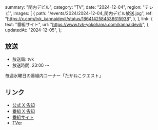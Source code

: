   summary: "関内デビル",
  category: "TV",
  date: "2024-12-04",
  region: "テレビ",
  images: [
    {
      path: "/events/2024/2024-12-04_関内デビル放送.jpg",
      ref: "https://x.com/tvk_kannaidevil/status/1864142584538615938",
    },
  ],
  link: {
    text: "番組サイト",
    url: "https://www.tvk-yokohama.com/kannaidevil/",
  },
  updatedAt: "2024-12-05",
};

## 放送

- 放送局: tvk
- 放送時間: 23:00 〜

毎週水曜日の番組内コーナー「たかねこクエスト」

## リンク

- [公式 X 告知](https://x.com/takanenofficial/status/1864286027503829365)
- [番組 X 告知](https://x.com/tvk_kannaidevil/status/1864142584538615938)
- [番組サイト](https://www.tvk-yokohama.com/kannaidevil/)
- [TVer](https://tver.jp/series/srehapgls0)
